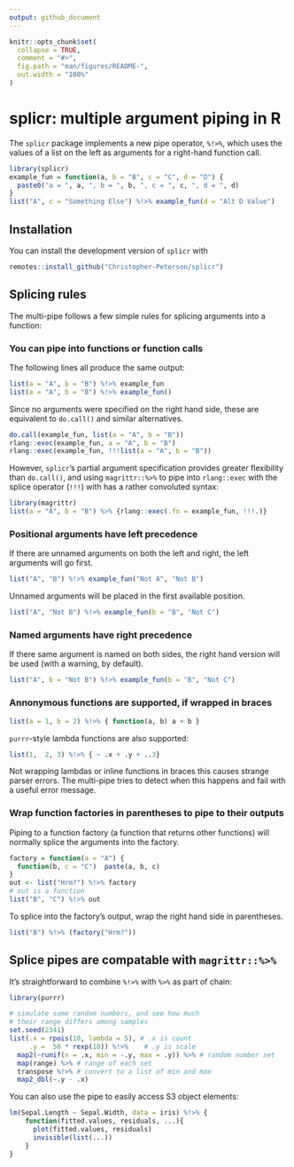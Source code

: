 ```yaml
---
output: github_document
---
```


<!-- README.md is generated from README.Rmd. Please edit that file -->

```r
knitr::opts_chunk$set(
  collapse = TRUE,
  comment = "#>",
  fig.path = "man/figures/README-",
  out.width = "100%"
)
```
# splicr: multiple argument piping in R

<!-- badges: start -->
<!-- badges: end -->

The `splicr` package implements a new pipe operator, `%!>%`, which uses the values of a list on the left as arguments for a right-hand function call.

```r
library(splicr)
example_fun = function(a, b = "B", c = "C", d = "D") {
  paste0("a = ", a, ", b = ", b, ", c = ", c, ", d = ", d)
}
list("A", c = "Something Else") %!>% example_fun(d = "Alt D Value")
```

## Installation

You can install the development version of `splicr` with
```r
remotes::install_github("Christopher-Peterson/splicr")
```

## Splicing rules

The multi-pipe follows a few simple rules for splicing arguments into a function:

### You can pipe into functions or function calls

The following lines all produce the same output:
```r
list(a = "A", b = "B") %!>% example_fun
list(a = "A", b = "B") %!>% example_fun()
```

Since no arguments were specified on the right hand side, these are equivalent to `do.call()` and similar alternatives.

```r
do.call(example_fun, list(a = "A", b = "B"))
rlang::exec(example_fun, a = "A", b = "B")
rlang::exec(example_fun, !!!list(a = "A", b = "B"))
```

However, `splicr`'s partial argument specification provides greater flexibility than `do.call()`, and using `magrittr::%>%` to pipe  into `rlang::exec` with the splice operator (`!!!`) with has a rather convoluted syntax:
```r
library(magrittr)
list(a = "A", b = "B") %>% {rlang::exec(.fn = example_fun, !!!.)}
```

### Positional arguments have left precedence 

If there are unnamed arguments on both the left and right, the left arguments will go first.

```r
list("A", "B") %!>% example_fun("Not A", "Not B")
```

Unnamed arguments will be placed in the first available position.

```r
list("A", "Not B") %!>% example_fun(b = "B", "Not C")
```

### Named arguments have right precedence

If there same argument is named on both sides, the right hand version will be used (with a warning, by default).

```r
list("A", b = "Not B") %!>% example_fun(b = "B", "Not C")
```

### Annonymous functions are supported, if wrapped in braces

```r
list(a = 1, b = 2) %!>% { function(a, b) a + b } 
```

`purrr`-style lambda functions are also supported:

```r
list(1,  2, 3) %!>% { ~ .x + .y + ..3} 
```

Not wrapping lambdas or inline functions in braces this causes strange parser errors. The multi-pipe tries to detect when this happens and fail with a useful error message. 

### Wrap function factories in parentheses to pipe to their outputs

Piping to a function factory (a function that returns other functions) will normally splice the arguments into the factory.

```r
factory = function(a = "A") {
  function(b, c = "C")  paste(a, b, c)
}
out <- list("Hrm?") %!>% factory
# out is a function
list("B", "C") %!>% out
```

To splice into the factory's output, wrap the right hand side in parentheses.

```r
list("B") %!>% (factory("Hrm?"))
```

## Splice pipes are compatable with `magrittr::%>%`

It's straightforward to combine `%!>%` with `%>%` as part of chain:

```r
library(purrr)

# simulate some random numbers, and see how much
# their range differs among samples
set.seed(2341)
list(.x = rpois(10, lambda = 5), # .x is count
     .y =  50 * rexp(10)) %!>%    # .y is scale
  map2(~runif(n = .x, min = -.y, max = .y)) %>% # random number set
  map(range) %>% # range of each set
  transpose %!>% # convert to a list of min and max
  map2_dbl(~.y - .x)

```

You can also use the pipe to easily access S3 object elements:

```r
lm(Sepal.Length ~ Sepal.Width, data = iris) %!>% {
    function(fitted.values, residuals, ...){
      plot(fitted.values, residuals)
      invisible(list(...))
    }
}
```
